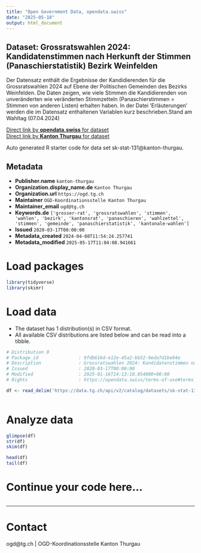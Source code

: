 ```yaml
---
title: "Open Government Data, opendata.swiss"
date: "2025-05-18"
output: html_document
---
```


## Dataset: Grossratswahlen 2024: Kandidatenstimmen nach Herkunft der Stimmen (Panaschierstatistik) Bezirk Weinfelden

Der Datensatz enthält die Ergebnisse der Kandidierenden für die Grossratswahlen 2024 auf Ebene der Politischen Gemeinden des Bezirks Weinfelden. Die Daten zeigen, wie viele Stimmen die Kandidierenden von unveränderten wie veränderten Stimmzetteln (Panaschierstimmen = Stimmen von anderen Listen) erhalten haben. In der Datei 'Erläuterungen' werden die im Datensatz enthaltenen Variablen kurz beschrieben.Stand am Wahltag (07.04.2024)

[Direct link by **opendata.swiss** for dataset](https://opendata.swiss/de/dataset/grossratswahlen-2024-kandidatenstimmen-nach-herkunft-der-stimmen-panaschierstatistik-bezirk-wei)<br>
[Direct link by **Kanton Thurgau** for dataset](https://data.tg.ch/explore/dataset/sk-stat-131/)

Auto generated R starter code for data set sk-stat-131@kanton-thurgau.

## Metadata

- **Publisher.name** `kanton-thurgau`
- **Organization.display_name.de** `Kanton Thurgau`
- **Organization.url** `https://ogd.tg.ch`
- **Maintainer** `OGD-Koordinationsstelle Kanton Thurgau`
- **Maintainer_email** `ogd@tg.ch`
- **Keywords.de** `['grosser-rat', 'grossratswahlen', 'stimmen', 'wahlen', 'bezirk', 'kantonsrat', 'panaschieren', 'wahlzettel', 'stimmen', 'gemeinde', 'panaschierstatistik', 'kantonale-wahlen']`
- **Issued** `2020-03-17T00:00:00`
- **Metadata_created** `2024-04-08T11:54:24.257741`
- **Metadata_modified** `2025-05-17T11:04:08.941661`


# Load packages

```r

library(tidyverse)
library(skimr)

```

# Load data

-   The dataset has 1 distribution(s) in CSV format.
-   All available CSV distributions are listed below and can be read into a tibble.

```r

# Distribution 0
# Package_id               : 9fdb616d-e12e-45a2-bb52-9eda7d1be94e
# Description              : Grossratswahlen 2024: Kandidatenstimmen nach Herkunft der Stimmen (Panaschierstatistik) Bezirk Weinfelden (csv)
# Issued                   : 2020-03-17T00:00:00
# Modified                 : 2025-01-16T14:13:10.054000+00:00
# Rights                   : https://opendata.swiss/terms-of-use#terms_by

df <- read_delim('https://data.tg.ch/api/v2/catalog/datasets/sk-stat-131/exports/csv?use_labels=true')



```

# Analyze data

```r

glimpse(df)
str(df)
skim(df)

head(df)
tail(df)

```

# Continue your code here...

```r

```

------------------------------------------------------------------------

# Contact

ogd@tg.ch | OGD-Koordinationsstelle Kanton Thurgau
